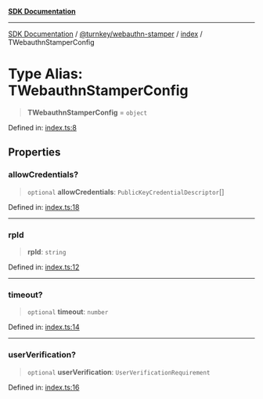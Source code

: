 [**SDK Documentation**](../../../../README.mdx)

***

[SDK Documentation](../../../../packages.mdx) / [@turnkey/webauthn-stamper](../../README.mdx) / [index](../README.mdx) / TWebauthnStamperConfig

# Type Alias: TWebauthnStamperConfig

> **TWebauthnStamperConfig** = `object`

Defined in: [index.ts:8](https://github.com/tkhq/sdk/blob/078f5423e923fbd1d7fd39440402d7f01d09c3d0/packages/webauthn-stamper/src/index.ts#L8)

## Properties

### allowCredentials?

> `optional` **allowCredentials**: `PublicKeyCredentialDescriptor`[]

Defined in: [index.ts:18](https://github.com/tkhq/sdk/blob/078f5423e923fbd1d7fd39440402d7f01d09c3d0/packages/webauthn-stamper/src/index.ts#L18)

***

### rpId

> **rpId**: `string`

Defined in: [index.ts:12](https://github.com/tkhq/sdk/blob/078f5423e923fbd1d7fd39440402d7f01d09c3d0/packages/webauthn-stamper/src/index.ts#L12)

***

### timeout?

> `optional` **timeout**: `number`

Defined in: [index.ts:14](https://github.com/tkhq/sdk/blob/078f5423e923fbd1d7fd39440402d7f01d09c3d0/packages/webauthn-stamper/src/index.ts#L14)

***

### userVerification?

> `optional` **userVerification**: `UserVerificationRequirement`

Defined in: [index.ts:16](https://github.com/tkhq/sdk/blob/078f5423e923fbd1d7fd39440402d7f01d09c3d0/packages/webauthn-stamper/src/index.ts#L16)
